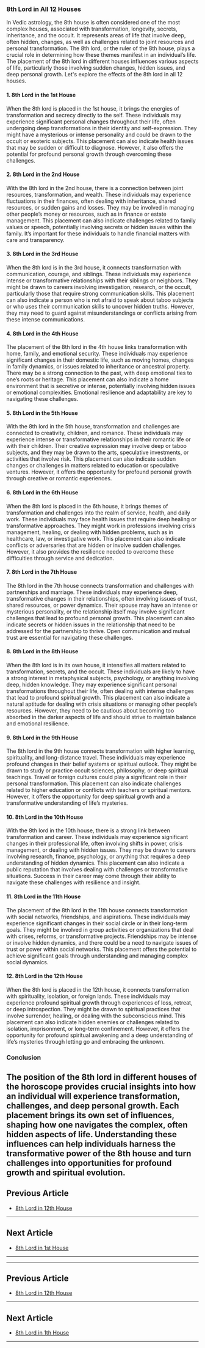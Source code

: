 ### 8th Lord in All 12 Houses

In Vedic astrology, the 8th house is often considered one of the most complex houses, associated with transformation, longevity, secrets, inheritance, and the occult. It represents areas of life that involve deep, often hidden, changes, as well as challenges related to joint resources and personal transformation. The 8th lord, or the ruler of the 8th house, plays a crucial role in determining how these themes manifest in an individual’s life. The placement of the 8th lord in different houses influences various aspects of life, particularly those involving sudden changes, hidden issues, and deep personal growth. Let's explore the effects of the 8th lord in all 12 houses.

#### 1. **8th Lord in the 1st House**
When the 8th lord is placed in the 1st house, it brings the energies of transformation and secrecy directly to the self. These individuals may experience significant personal changes throughout their life, often undergoing deep transformations in their identity and self-expression. They might have a mysterious or intense personality and could be drawn to the occult or esoteric subjects. This placement can also indicate health issues that may be sudden or difficult to diagnose. However, it also offers the potential for profound personal growth through overcoming these challenges.

#### 2. **8th Lord in the 2nd House**
With the 8th lord in the 2nd house, there is a connection between joint resources, transformation, and wealth. These individuals may experience fluctuations in their finances, often dealing with inheritance, shared resources, or sudden gains and losses. They may be involved in managing other people’s money or resources, such as in finance or estate management. This placement can also indicate challenges related to family values or speech, potentially involving secrets or hidden issues within the family. It’s important for these individuals to handle financial matters with care and transparency.

#### 3. **8th Lord in the 3rd House**
When the 8th lord is in the 3rd house, it connects transformation with communication, courage, and siblings. These individuals may experience intense or transformative relationships with their siblings or neighbors. They might be drawn to careers involving investigation, research, or the occult, particularly those that require strong communication skills. This placement can also indicate a person who is not afraid to speak about taboo subjects or who uses their communication skills to uncover hidden truths. However, they may need to guard against misunderstandings or conflicts arising from these intense communications.

#### 4. **8th Lord in the 4th House**
The placement of the 8th lord in the 4th house links transformation with home, family, and emotional security. These individuals may experience significant changes in their domestic life, such as moving homes, changes in family dynamics, or issues related to inheritance or ancestral property. There may be a strong connection to the past, with deep emotional ties to one’s roots or heritage. This placement can also indicate a home environment that is secretive or intense, potentially involving hidden issues or emotional complexities. Emotional resilience and adaptability are key to navigating these challenges.

#### 5. **8th Lord in the 5th House**
With the 8th lord in the 5th house, transformation and challenges are connected to creativity, children, and romance. These individuals may experience intense or transformative relationships in their romantic life or with their children. Their creative expression may involve deep or taboo subjects, and they may be drawn to the arts, speculative investments, or activities that involve risk. This placement can also indicate sudden changes or challenges in matters related to education or speculative ventures. However, it offers the opportunity for profound personal growth through creative or romantic experiences.

#### 6. **8th Lord in the 6th House**
When the 8th lord is placed in the 6th house, it brings themes of transformation and challenges into the realm of service, health, and daily work. These individuals may face health issues that require deep healing or transformative approaches. They might work in professions involving crisis management, healing, or dealing with hidden problems, such as in healthcare, law, or investigative work. This placement can also indicate conflicts or adversaries that are hidden or involve sudden challenges. However, it also provides the resilience needed to overcome these difficulties through service and dedication.

#### 7. **8th Lord in the 7th House**
The 8th lord in the 7th house connects transformation and challenges with partnerships and marriage. These individuals may experience deep, transformative changes in their relationships, often involving issues of trust, shared resources, or power dynamics. Their spouse may have an intense or mysterious personality, or the relationship itself may involve significant challenges that lead to profound personal growth. This placement can also indicate secrets or hidden issues in the relationship that need to be addressed for the partnership to thrive. Open communication and mutual trust are essential for navigating these challenges.

#### 8. **8th Lord in the 8th House**
When the 8th lord is in its own house, it intensifies all matters related to transformation, secrets, and the occult. These individuals are likely to have a strong interest in metaphysical subjects, psychology, or anything involving deep, hidden knowledge. They may experience significant personal transformations throughout their life, often dealing with intense challenges that lead to profound spiritual growth. This placement can also indicate a natural aptitude for dealing with crisis situations or managing other people’s resources. However, they need to be cautious about becoming too absorbed in the darker aspects of life and should strive to maintain balance and emotional resilience.

#### 9. **8th Lord in the 9th House**
The 8th lord in the 9th house connects transformation with higher learning, spirituality, and long-distance travel. These individuals may experience profound changes in their belief systems or spiritual outlook. They might be drawn to study or practice occult sciences, philosophy, or deep spiritual teachings. Travel or foreign cultures could play a significant role in their personal transformation. This placement can also indicate challenges related to higher education or conflicts with teachers or spiritual mentors. However, it offers the opportunity for deep spiritual growth and a transformative understanding of life’s mysteries.

#### 10. **8th Lord in the 10th House**
With the 8th lord in the 10th house, there is a strong link between transformation and career. These individuals may experience significant changes in their professional life, often involving shifts in power, crisis management, or dealing with hidden issues. They may be drawn to careers involving research, finance, psychology, or anything that requires a deep understanding of hidden dynamics. This placement can also indicate a public reputation that involves dealing with challenges or transformative situations. Success in their career may come through their ability to navigate these challenges with resilience and insight.

#### 11. **8th Lord in the 11th House**
The placement of the 8th lord in the 11th house connects transformation with social networks, friendships, and aspirations. These individuals may experience significant changes in their social circle or in their long-term goals. They might be involved in group activities or organizations that deal with crises, reforms, or transformative projects. Friendships may be intense or involve hidden dynamics, and there could be a need to navigate issues of trust or power within social networks. This placement offers the potential to achieve significant goals through understanding and managing complex social dynamics.

#### 12. **8th Lord in the 12th House**
When the 8th lord is placed in the 12th house, it connects transformation with spirituality, isolation, or foreign lands. These individuals may experience profound spiritual growth through experiences of loss, retreat, or deep introspection. They might be drawn to spiritual practices that involve surrender, healing, or dealing with the subconscious mind. This placement can also indicate hidden enemies or challenges related to isolation, imprisonment, or long-term confinement. However, it offers the opportunity for profound spiritual awakening and a deep understanding of life’s mysteries through letting go and embracing the unknown.

### Conclusion
The position of the 8th lord in different houses of the horoscope provides crucial insights into how an individual will experience transformation, challenges, and deep personal growth. Each placement brings its own set of influences, shaping how one navigates the complex, often hidden aspects of life. Understanding these influences can help individuals harness the transformative power of the 8th house and turn challenges into opportunities for profound growth and spiritual evolution.
---

## Previous Article
- [8th Lord in 12th House](/blogs-md/1008_8th_Lord_in_all_Houses/100812_8th_Lord_in_12th_House.md)

---

## Next Article
- [8th Lord in 1st House](/blogs-md/1008_8th_Lord_in_all_Houses/100801_8th_Lord_in_1th_House.md)

---
---

## Previous Article
- [8th Lord in 12th House](100812_8th_Lord_in_12th_House.mdx)

---

## Next Article
- [8th Lord in 1th House](100801_8th_Lord_in_1th_House.mdx)

---
